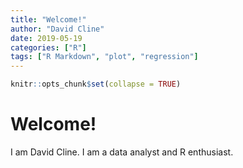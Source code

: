 ```yaml
---
title: "Welcome!"
author: "David Cline"
date: 2019-05-19
categories: ["R"]
tags: ["R Markdown", "plot", "regression"]
---
```


```r
knitr::opts_chunk$set(collapse = TRUE)
```

# Welcome!

I am David Cline. I am a data analyst and R enthusiast.

